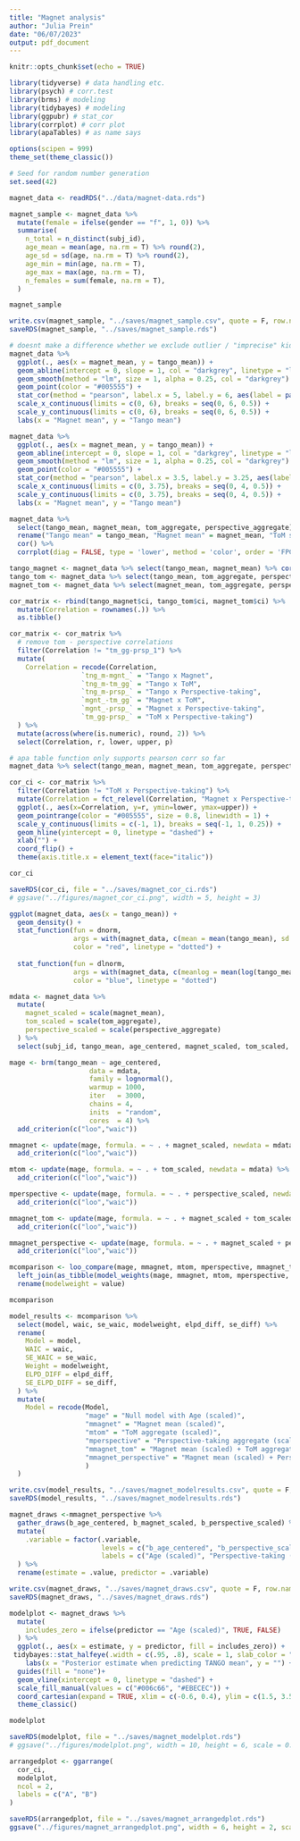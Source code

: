 ```yaml
---
title: "Magnet analysis"
author: "Julia Prein"
date: "06/07/2023"
output: pdf_document
---
```


```r
knitr::opts_chunk$set(echo = TRUE)
```

```r
library(tidyverse) # data handling etc.
library(psych) # corr.test
library(brms) # modeling
library(tidybayes) # modeling
library(ggpubr) # stat_cor 
library(corrplot) # corr plot
library(apaTables) # as name says

options(scipen = 999)
theme_set(theme_classic())

# Seed for random number generation
set.seed(42)
```

```r
magnet_data <- readRDS("../data/magnet-data.rds")
```

```r
magnet_sample <- magnet_data %>% 
  mutate(female = ifelse(gender == "f", 1, 0)) %>% 
  summarise(
    n_total = n_distinct(subj_id), 
    age_mean = mean(age, na.rm = T) %>% round(2),
    age_sd = sd(age, na.rm = T) %>% round(2),
    age_min = min(age, na.rm = T),
    age_max = max(age, na.rm = T),
    n_females = sum(female, na.rm = T),
  )

magnet_sample

write.csv(magnet_sample, "../saves/magnet_sample.csv", quote = F, row.names = F)
saveRDS(magnet_sample, "../saves/magnet_sample.rds")
```

```r
# doesnt make a difference whether we exclude outlier / "imprecise" kids
magnet_data %>% 
  ggplot(., aes(x = magnet_mean, y = tango_mean)) + 
  geom_abline(intercept = 0, slope = 1, col = "darkgrey", linetype = "longdash") +
  geom_smooth(method = "lm", size = 1, alpha = 0.25, col = "darkgrey") +
  geom_point(color = "#005555") +
  stat_cor(method = "pearson", label.x = 5, label.y = 6, aes(label = paste(..r.label..)), size = 5, r.accuracy = 0.01, cor.coef.name = "r") + 
  scale_x_continuous(limits = c(0, 6), breaks = seq(0, 6, 0.5)) +
  scale_y_continuous(limits = c(0, 6), breaks = seq(0, 6, 0.5)) +
  labs(x = "Magnet mean", y = "Tango mean")

magnet_data %>% 
  ggplot(., aes(x = magnet_mean, y = tango_mean)) + 
  geom_abline(intercept = 0, slope = 1, col = "darkgrey", linetype = "longdash") +
  geom_smooth(method = "lm", size = 1, alpha = 0.25, col = "darkgrey") +
  geom_point(color = "#005555") +
  stat_cor(method = "pearson", label.x = 3.5, label.y = 3.25, aes(label = paste(..r.label..)), size = 5, r.accuracy = 0.01, cor.coef.name = "r") + 
  scale_x_continuous(limits = c(0, 3.75), breaks = seq(0, 4, 0.5)) +
  scale_y_continuous(limits = c(0, 3.75), breaks = seq(0, 4, 0.5)) +
  labs(x = "Magnet mean", y = "Tango mean")
```

```r
magnet_data %>% 
  select(tango_mean, magnet_mean, tom_aggregate, perspective_aggregate) %>% 
  rename("Tango mean" = tango_mean, "Magnet mean" = magnet_mean, "ToM score" = tom_aggregate, "Perspective-taking score" = perspective_aggregate) %>% 
  cor() %>% 
  corrplot(diag = FALSE, type = 'lower', method = 'color', order = 'FPC', col = COL2('BrBG'), tl.col = 'black', cl.ratio = 0.2, tl.srt = 0, addCoef.col ='black', number.cex = 0.8)
```

```r
tango_magnet <- magnet_data %>% select(tango_mean, magnet_mean) %>% corr.test(method = "pearson")
tango_tom <- magnet_data %>% select(tango_mean, tom_aggregate, perspective_aggregate) %>% corr.test(method = "spearman")
magnet_tom <- magnet_data %>% select(magnet_mean, tom_aggregate, perspective_aggregate) %>% corr.test(method = "spearman")

cor_matrix <- rbind(tango_magnet$ci, tango_tom$ci, magnet_tom$ci) %>% 
  mutate(Correlation = rownames(.)) %>%
  as.tibble()

cor_matrix <- cor_matrix %>%
  # remove tom - perspective correlations
  filter(Correlation != "tm_gg-prsp_1") %>%
  mutate(
    Correlation = recode(Correlation,
                  `tng_m-mgnt_` = "Tango x Magnet", 
                  `tng_m-tm_gg` = "Tango x ToM",
                  `tng_m-prsp_` = "Tango x Perspective-taking",
                  `mgnt_-tm_gg` = "Magnet x ToM",
                  `mgnt_-prsp_` = "Magnet x Perspective-taking", 
                  `tm_gg-prsp_` = "ToM x Perspective-taking")
  ) %>% 
  mutate(across(where(is.numeric), round, 2)) %>% 
  select(Correlation, r, lower, upper, p)

# apa table function only supports pearson corr so far
magnet_data %>% select(tango_mean, magnet_mean, tom_aggregate, perspective_aggregate) %>% apa.cor.table(filename = "../saves/magnet_corrtable.doc", table.number=1)
```

```r
cor_ci <- cor_matrix %>% 
  filter(Correlation != "ToM x Perspective-taking") %>% 
  mutate(Correlation = fct_relevel(Correlation, "Magnet x Perspective-taking", "Magnet x ToM", "Tango x Perspective-taking", "Tango x ToM", "Tango x Magnet")) %>%
  ggplot(., aes(x=Correlation, y=r, ymin=lower, ymax=upper)) +
  geom_pointrange(color = "#005555", size = 0.8, linewidth = 1) +
  scale_y_continuous(limits = c(-1, 1), breaks = seq(-1, 1, 0.25)) +
  geom_hline(yintercept = 0, linetype = "dashed") +
  xlab("") +
  coord_flip() +
  theme(axis.title.x = element_text(face="italic"))

cor_ci

saveRDS(cor_ci, file = "../saves/magnet_cor_ci.rds")
# ggsave("../figures/magnet_cor_ci.png", width = 5, height = 3)
```

```r
ggplot(magnet_data, aes(x = tango_mean)) + 
  geom_density() + 
  stat_function(fun = dnorm, 
                args = with(magnet_data, c(mean = mean(tango_mean), sd = sd(tango_mean))), 
                color = "red", linetype = "dotted") + 
  
  stat_function(fun = dlnorm, 
                args = with(magnet_data, c(meanlog = mean(log(tango_mean)), sdlog = sd(log(tango_mean)))),
                color = "blue", linetype = "dotted")
```

```r
mdata <- magnet_data %>% 
  mutate(
    magnet_scaled = scale(magnet_mean), 
    tom_scaled = scale(tom_aggregate), 
    perspective_scaled = scale(perspective_aggregate)
  ) %>% 
  select(subj_id, tango_mean, age_centered, magnet_scaled, tom_scaled, perspective_scaled)
```

```r
mage <- brm(tango_mean ~ age_centered,
                    data = mdata,
                    family = lognormal(),
                    warmup = 1000, 
                    iter   = 3000, 
                    chains = 4, 
                    inits  = "random",
                    cores  = 4) %>%
  add_criterion(c("loo","waic"))

mmagnet <- update(mage, formula. = ~ . + magnet_scaled, newdata = mdata) %>% 
  add_criterion(c("loo","waic"))

mtom <- update(mage, formula. = ~ . + tom_scaled, newdata = mdata) %>% 
  add_criterion(c("loo","waic"))

mperspective <- update(mage, formula. = ~ . + perspective_scaled, newdata = mdata) %>% 
  add_criterion(c("loo","waic"))

mmagnet_tom <- update(mage, formula. = ~ . + magnet_scaled + tom_scaled, newdata = mdata) %>% 
  add_criterion(c("loo","waic"))

mmagnet_perspective <- update(mage, formula. = ~ . + magnet_scaled + perspective_scaled, newdata = mdata) %>%
  add_criterion(c("loo","waic"))
```

```r
mcomparison <- loo_compare(mage, mmagnet, mtom, mperspective, mmagnet_tom, mmagnet_perspective, criterion = "waic") %>% as_tibble(rownames = "model") %>%
  left_join(as_tibble(model_weights(mage, mmagnet, mtom, mperspective, mmagnet_tom, mmagnet_perspective, weights = "waic"), rownames = "model")) %>% 
  rename(modelweight = value)

mcomparison

model_results <- mcomparison %>%
  select(model, waic, se_waic, modelweight, elpd_diff, se_diff) %>%
  rename(
    Model = model, 
    WAIC = waic, 
    SE_WAIC = se_waic,
    Weight = modelweight, 
    ELPD_DIFF = elpd_diff, 
    SE_ELPD_DIFF = se_diff,
  ) %>% 
  mutate(
    Model = recode(Model, 
                   "mage" = "Null model with Age (scaled)", 
                   "mmagnet" = "Magnet mean (scaled)", 
                   "mtom" = "ToM aggregate (scaled)", 
                   "mperspective" = "Perspective-taking aggregate (scaled)", 
                   "mmagnet_tom" = "Magnet mean (scaled) + ToM aggregate (scaled)", 
                   "mmagnet_perspective" = "Magnet mean (scaled) + Perspective-taking aggregate (scaled)", 
                   )
  )

write.csv(model_results, "../saves/magnet_modelresults.csv", quote = F, row.names = F)
saveRDS(model_results, "../saves/magnet_modelresults.rds")
```

```r
magnet_draws <-mmagnet_perspective %>% 
  gather_draws(b_age_centered, b_magnet_scaled, b_perspective_scaled) %>% 
  mutate(
    .variable = factor(.variable, 
                       levels = c("b_age_centered", "b_perspective_scaled", "b_magnet_scaled"), 
                       labels = c("Age (scaled)", "Perspective-taking (scaled)", "Magnet mean (scaled)")), 
  ) %>% 
  rename(estimate = .value, predictor = .variable)

write.csv(magnet_draws, "../saves/magnet_draws.csv", quote = F, row.names = F)
saveRDS(magnet_draws, "../saves/magnet_draws.rds")
```

```r
modelplot <- magnet_draws %>% 
  mutate(
    includes_zero = ifelse(predictor == "Age (scaled)", TRUE, FALSE)
  ) %>%
  ggplot(., aes(x = estimate, y = predictor, fill = includes_zero)) +
 tidybayes::stat_halfeye(.width = c(.95, .8), scale = 1, slab_color = "#006c66", slab_alpha = 0.5) +
    labs(x = "Posterior estimate when predicting TANGO mean", y = "") +
  guides(fill = "none")+
  geom_vline(xintercept = 0, linetype = "dashed") +
  scale_fill_manual(values = c("#006c66", "#EBECEC")) +
  coord_cartesian(expand = TRUE, xlim = c(-0.6, 0.4), ylim = c(1.5, 3.5)) +
  theme_classic()

modelplot

saveRDS(modelplot, file = "../saves/magnet_modelplot.rds")
# ggsave("../figures/modelplot.png", width = 10, height = 6, scale = 0.7, bg = "white")
```

```r
arrangedplot <- ggarrange(
  cor_ci, 
  modelplot, 
  ncol = 2, 
  labels = c("A", "B")
)

saveRDS(arrangedplot, file = "../saves/magnet_arrangedplot.rds")
ggsave("../figures/magnet_arrangedplot.png", width = 6, height = 2, scale = 1.75, bg = "white")
```

